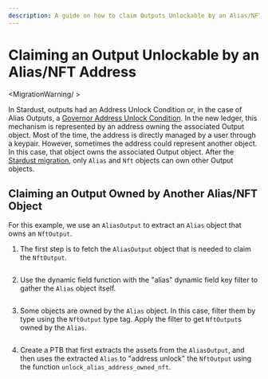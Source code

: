 ```yaml
---
description: A guide on how to claim Outputs Unlockable by an Alias/NFT Address in the Move-based IOTA ledger.
---
```


# Claiming an Output Unlockable by an Alias/NFT Address

<MigrationWarning/ >

In Stardust, outputs had an Address Unlock Condition or, in the case of Alias Outputs, 
a [Governor Address Unlock Condition](https://github.com/iotaledger/tips/blob/main/tips/TIP-0018/tip-0018.md#governor-address-unlock-condition). 
In the new ledger, this mechanism is represented by an address owning the associated Output object.
Most of the time, the address is directly managed by a user through a keypair.
However, sometimes the address could represent another object. 
In this case, that object owns the associated Output object.
After the [Stardust migration](../migration-process.mdx), only `Alias` and `Nft` objects can own other Output objects.

## Claiming an Output Owned by Another Alias/NFT Object

For this example, we use an `AliasOutput` to extract an `Alias` object that owns an `NftOutput`.

1. The first step is to fetch the `AliasOutput` object that is needed to claim the `NftOutput`.

<Tabs groupId="language">
<TabItem value="rust" label="Rust">

```rust file=<rootDir>/docs/examples/rust/stardust/address-unlock-condition.rs#L74-L92
```

</TabItem>
<TabItem value="typescript"  label="TypeScript">

</TabItem>
</Tabs>

2. Use the dynamic field function with the "alias" dynamic field key filter to gather the `Alias` object itself.

<Tabs groupId="language">
<TabItem value="rust" label="Rust">

```rust file=<rootDir>/docs/examples/rust/stardust/address-unlock-condition.rs#L94-L107
```

</TabItem>
<TabItem value="typescript"  label="TypeScript">

</TabItem>
</Tabs>

3. Some objects are owned by the `Alias` object. In this case, filter them by type using the `NftOutput` type tag. Apply the filter to get `NftOutput`s owned by the `Alias`.

<Tabs groupId="language">
<TabItem value="rust" label="Rust">

```rust file=<rootDir>/docs/examples/rust/stardust/address-unlock-condition.rs#L109-L132
```

</TabItem>
<TabItem value="typescript"  label="TypeScript">

</TabItem>
</Tabs>

4. Create a PTB that first extracts the assets from the `AliasOutput`, and then uses the extracted `Alias` to "address unlock" the `NftOutput` using the function `unlock_alias_address_owned_nft`.

<Tabs groupId="language">
<TabItem value="rust" label="Rust">

```rust file=<rootDir>/docs/examples/rust/stardust/address-unlock-condition.rs#L134-L243
```

</TabItem>
<TabItem value="typescript"  label="TypeScript">

</TabItem>
</Tabs>

